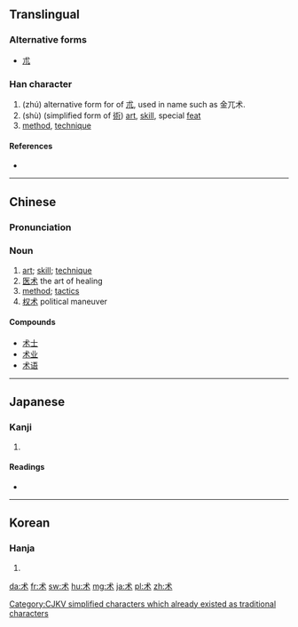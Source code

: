 {{also|術|𥝌}}
==Translingual==

===Alternative forms===
* [[朮]]

===Han character===
{{Han char|rn=75|rad=木|as=01|sn=5|four=|canj=戈木 (ID)|ids=⿺[[木]][[丶]]}}

# (zhú) alternative form for of [[朮]], used in name such as 金兀术.
# (shù) (simplified form of [[術]]) [[art]], [[skill]], special [[feat]]
# [[method]], [[technique]]

====References====
* {{Han ref|kx=0509.121|hdz=21152.020|uh=672F|ud=26415}}

----

==Chinese==
{{zh-hanzi-box|术|术/[[術]]}}

===Pronunciation===
{{zh-pron
|m=shù,zhú
|c=seot6
|mc=y
|oc=y
|ma=
|cat=n
}}

===Noun===
{{zh-noun|s}}

# [[art]]; [[skill]]; [[technique]]
# [[医术]] the art of healing
# [[method]]; [[tactics]]
# [[权术]] political maneuver

====Compounds====
* [[术士]]
* [[术业]]
* [[术语]]

----

==Japanese==

===Kanji===
{{ja-kanji|grade=|rs=木01}}

# {{defn|lang=ja|sort=木01}}

====Readings====
* {{ja-readings|on=[[じゅつ]] (jutsu), [[しゅつ]] (shutsu), [[ちゅつ]] (chutsu)|kun=[[もちあわ]] (mochiawa)}}

----

==Korean==

===Hanja===
{{ko-hanja|hangeul=출|eumhun=|rv=chul|mr=ch'ul|y=chwul}}

# {{defn|lang=ko|sort=木01}}

[[Category:CJKV simplified characters which already existed as traditional characters]]

[[da:术]]
[[fr:术]]
[[sw:术]]
[[hu:术]]
[[mg:术]]
[[ja:术]]
[[pl:术]]
[[zh:术]]